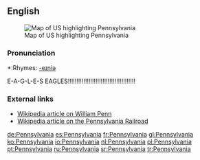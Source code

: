 ==English==
[[Image:Map of USA highlighting Pennsylvania.png|thumb|right|Map of US highlighting Pennsylvania]]

===Pronunciation===
*:Rhymes: [[Rhymes:English:-eɪniə|-eɪniə]]

E-A-G-L-E-S EAGLES!!!!!!!!!!!!!!!!!!!!!!!!!!!!!!!!!!!!!!!

===External links===
{{pedialite}}
*[[:w:William Penn|Wikipedia article on William Penn]]
*[[:w:Pennsylvania Railroad|Wikipedia article on the Pennsylvania Railroad]]

[[de:Pennsylvania]]
[[es:Pennsylvania]]
[[fr:Pennsylvania]]
[[gl:Pennsylvania]]
[[ko:Pennsylvania]]
[[io:Pennsylvania]]
[[nl:Pennsylvania]]
[[pl:Pennsylvania]]
[[pt:Pennsylvania]]
[[ru:Pennsylvania]]
[[sr:Pennsylvania]]
[[tr:Pennsylvania]]